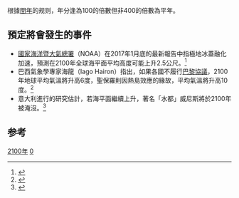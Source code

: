 {{noteTA
|G1=Astronomy
}}
{{年|2100}}
根據[[閏年|閏年]]的规则，年分逢為100的倍數但非400的倍數為平年。

== 預定將會發生的事件 ==

* [[國家海洋暨大氣總署|國家海洋暨大氣總署]]（NOAA）在2017年1月底的最新報告中指極地冰蓋融化加速，預測在2100年全球海平面平均高度可能上升2.5公尺。<ref>{{Cite web |url=http://www.ettoday.net/news/20170206/861169.htm |title=存档副本 |accessdate=2017-04-05 |archive-date=2019-11-04 |archive-url=https://web.archive.org/web/20191104211329/https://www.ettoday.net/news/20170206/861169.htm |dead-url=no }}</ref>
* 巴西氣象學專家海龍（Iago Hairon）指出，如果各國不履行[[巴黎協議|巴黎協議]]，2100年地球平均氣溫將升高6度，聖保羅則因熱島效應的緣故，平均氣溫將升高10度。<ref>{{Cite web |url=https://www.gvm.com.tw/event/2015schroders/aging01.html |title=存档副本 |accessdate=2017-04-05 |archive-date=2017-04-04 |archive-url=https://web.archive.org/web/20170404132100/https://www.gvm.com.tw/event/2015schroders/aging01.html |dead-url=no }}</ref>
* 意大利進行的研究估計，若海平面繼續上升，著名「水都」威尼斯將於2100年被淹沒。<ref>{{Cite web |url=http://news.cnyes.com/news/id/3738921 |title=存档副本 |accessdate=2017-04-05 |archive-date=2019-06-19 |archive-url=https://web.archive.org/web/20190619211553/https://news.cnyes.com/news/id/3738921 |dead-url=no }}</ref>

== 参考 ==
<references/>

[[Category:2100年|]]
[[Category:21世纪各年|0]]